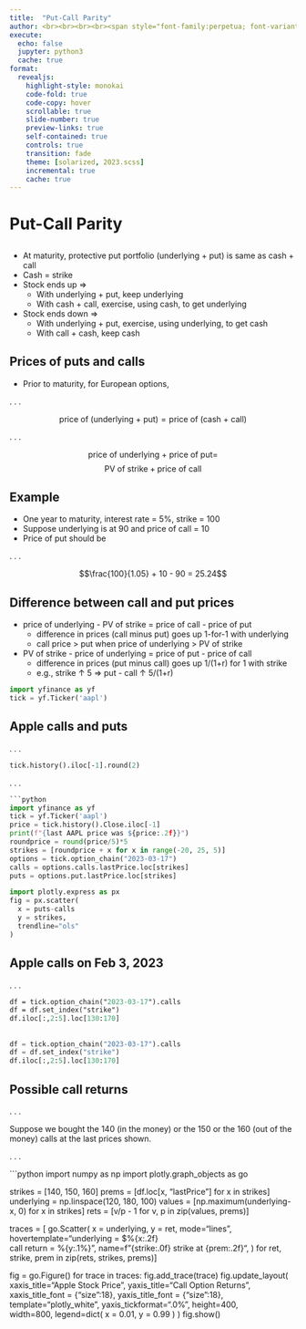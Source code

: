 ```yaml
---
title:  "Put-Call Parity"
author: <br><br><br><br><span style="font-family:perpetua; font-variant:small-caps; color:#606060;">Kerry Back</span><br><br><img src="RiceBusiness-transparent-logo-sm.png"  height=80>
execute:
  echo: false
  jupyter: python3
  cache: true
format: 
  revealjs:
    highlight-style: monokai
    code-fold: true
    code-copy: hover
    scrollable: true
    slide-number: true
    preview-links: true
    self-contained: true
    controls: true
    transition: fade
    theme: [solarized, 2023.scss]
    incremental: true
    cache: true
---
```


# Put-Call Parity

##

- At maturity, protective put portfolio (underlying + put) is same as cash + call
- Cash = strike
- Stock ends up $\Rightarrow$ 
  - With underlying + put, keep underlying
  - With cash + call, exercise, using cash, to get underlying
- Stock ends down $\Rightarrow$
  - With underlying + put, exercise, using underlying, to get cash
  - With call + cash, keep cash

## Prices of puts and calls

- Prior to maturity, for European options,

. . .

$$ \text{price of (underlying + put)} = \text{price of (cash + call)}$$

. . .

$$ \text{price of underlying + price of put} = $$
$$ \text{PV of strike} + \text{price of call}$$

## Example

- One year to maturity, interest rate = 5%, strike = 100
- Suppose underlying is at 90 and price of call = 10
- Price of put should be

. . .

$$\frac{100}{1.05} + 10 - 90 = 25.24$$

## Difference between call and put prices

- price of underlying - PV of strike = price of call - price of put
  - difference in prices (call minus put) goes up 1-for-1 with underlying
  - call price > put when price of underlying > PV of strike
- PV of strike - price of underlying = price of put - price of call
  - difference in prices (put minus call) goes up 1/(1+r) for 1 with strike
  - e.g., strike $\uparrow$ 5 $\Rightarrow$ put - call $\uparrow$ 5/(1+r)

```python
import yfinance as yf
tick = yf.Ticker('aapl')
```

## Apple calls and puts

. . .

```.p
tick.history().iloc[-1].round(2)
```

. . .

```python
```python
import yfinance as yf
tick = yf.Ticker('aapl')
price = tick.history().Close.iloc[-1]
print(f"{last AAPL price was ${price:.2f}}")
roundprice = round(price/5)*5
strikes = [roundprice + x for x in range(-20, 25, 5)]
options = tick.option_chain("2023-03-17")
calls = options.calls.lastPrice.loc[strikes]
puts = options.put.lastPrice.loc[strikes]

import plotly.express as px
fig = px.scatter(
  x = puts-calls
  y = strikes,
  trendline="ols"
)

```

## Apple calls on Feb 3, 2023

. . .

```.p
df = tick.option_chain("2023-03-17").calls
df = df.set_index("strike")
df.iloc[:,2:5].loc[130:170]
```

## {.smaller}



```python
df = tick.option_chain("2023-03-17").calls
df = df.set_index("strike")
df.iloc[:,2:5].loc[130:170]
```


## Possible call returns

. . .

Suppose we bought the 140 (in the money) or the 150 or the 160 (out of the money) calls at the last prices shown.

. . .


```python
import numpy as np
import plotly.graph_objects as go

strikes = [140, 150, 160]
prems = [df.loc[x, "lastPrice"] for x in strikes]
underlying = np.linspace(120, 180, 100)
values = [np.maximum(underlying-x, 0) for x in strikes]
rets = [v/p - 1 for v, p in zip(values, prems)]

traces = [
  go.Scatter(
    x = underlying,
    y = ret,
    mode="lines",
    hovertemplate="underlying = $%{x:.2f}<br>call return = %{y:.1%}<extra></extra>",
    name=f"{strike:.0f} strike at {prem:.2f}",
  ) for ret, strike, prem in zip(rets, strikes, prems)
]

fig = go.Figure()
for trace in traces:
  fig.add_trace(trace)
fig.update_layout(
    xaxis_title="Apple Stock Price",
    yaxis_title="Call Option Returns",
    xaxis_title_font = {"size":18},
    yaxis_title_font =  {"size":18},
    template="plotly_white",
    yaxis_tickformat=".0%",
    height=400,  
    width=800,
    legend=dict(
      x = 0.01,
      y = 0.99
    )
)
fig.show()